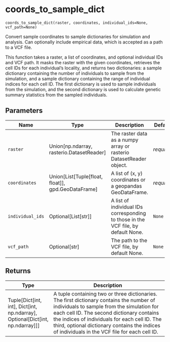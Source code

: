 # coords_to_sample_dict { #spaceprime.coords_to_sample_dict }

`coords_to_sample_dict(raster, coordinates, individual_ids=None, vcf_path=None)`

Convert sample coordinates to sample dictionaries for simulation and analysis. Can optionally include empirical data, which is accepted as a path to a VCF file.

This function takes a raster, a list of coordinates, and optional individual IDs and VCF path.
It masks the raster with the given coordinates, retrieves the cell IDs for each individual's locality,
and returns two dictionaries: a sample dictionary containing the number of individuals to sample from the simulation, and a sample dictionary containing the range of individual indices for each cell ID.
The first dictionary is used to sample individuals from the simulation, and the second dictionary is used to calculate genetic summary statistics from the sampled individuals.

## Parameters

| Name             | Type                                                     | Description                                                                       | Default    |
|------------------|----------------------------------------------------------|-----------------------------------------------------------------------------------|------------|
| `raster`         | Union\[np.ndarray, rasterio.DatasetReader\]              | The raster data as a numpy array or rasterio DatasetReader object.                | _required_ |
| `coordinates`    | Union\[List\[Tuple\[float, float\]\], gpd.GeoDataFrame\] | A list of (x, y) coordinates or a geopandas GeoDataFrame.                         | _required_ |
| `individual_ids` | Optional\[List\[str\]\]                                  | A list of individual IDs corresponding to those in the VCF file, by default None. | `None`     |
| `vcf_path`       | Optional\[str\]                                          | The path to the VCF file, by default None.                                        | `None`     |

## Returns

| Type                                                                                    | Description                                                                                                                                                                                                                                                                                                                            |
|-----------------------------------------------------------------------------------------|----------------------------------------------------------------------------------------------------------------------------------------------------------------------------------------------------------------------------------------------------------------------------------------------------------------------------------------|
| Tuple\[Dict\[int, int\], Dict\[int, np.ndarray\], Optional\[Dict\[int, np.ndarray\]\]\] | A tuple containing two or three dictionaries. The first dictionary contains the number of individuals to sample from the simulation for each cell ID. The second dictionary contains the indices of individuals for each cell ID. The third, optional dictionary contains the indices of individuals in the VCF file for each cell ID. |